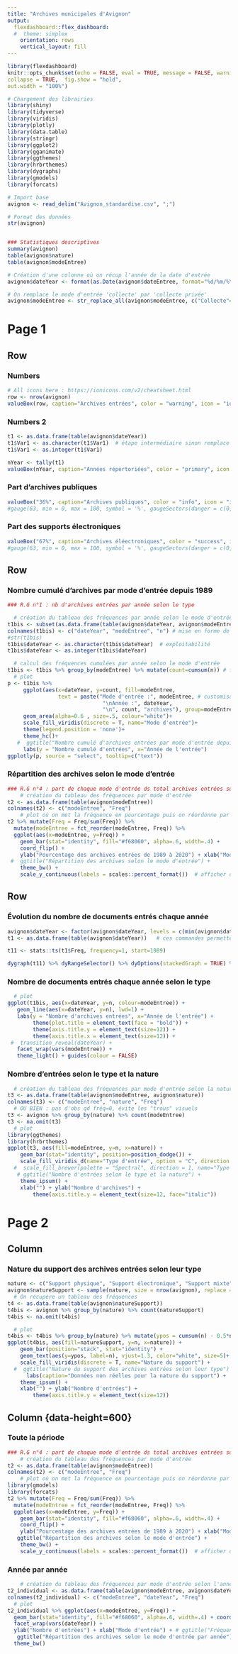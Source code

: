 ```yaml
---
title: "Archives municipales d'Avignon"
output: 
  flexdashboard::flex_dashboard:
  #  theme: simplex
    orientation: rows
    vertical_layout: fill
---
```

<style>                     
.navbar {
  background-color:#999999;
  border-color:grey;
}
.navbar-brand {
  color:white!important;
  face:italic;
}
</style>  

```r
library(flexdashboard)
knitr::opts_chunk$set(echo = FALSE, eval = TRUE, message = FALSE, warning = FALSE,
collapse = TRUE,  fig.show = "hold",
out.width = "100%")
```

```r
# Chargement des librairies
library(shiny)
library(tidyverse)
library(viridis) 
library(plotly) 
library(data.table) 
library(stringr)
library(ggplot2)
library(gganimate)
library(ggthemes)
library(hrbrthemes)
library(dygraphs) 
library(gmodels)
library(forcats)

# Import base
avignon <- read_delim("Avignon_standardise.csv", ";")

# Format des données
str(avignon)


### Statistiques descriptives
summary(avignon)
table(avignon$nature)
table(avignon$modeEntree)

# Création d'une colonne où on récup l'année de la date d'entrée
avignon$dateYear <- format(as.Date(avignon$dateEntree, format="%d/%m/%Y"),"%Y")

# On remplace le mode d'entrée 'collecte' par 'collecte privée'
avignon$modeEntree <- str_replace_all(avignon$modeEntree, c("Collecte"="Collecte privée"))

```

Page 1
=====================================  


Row {data-height=200}
-----------------------------------------------------------------------

### Numbers

```r
# All icons here : https://ionicons.com/v2/cheatsheet.html
row <- nrow(avignon)
valueBox(row, caption="Archives entrées", color = "warning", icon = "ion-android-archive")
```

### Numbers 2

```r
t1 <- as.data.frame(table(avignon$dateYear))
t1$Var1 <- as.character(t1$Var1)  # étape intermédiaire sinon remplace les années par un ID de 1 à 24 
t1$Var1 <- as.integer(t1$Var1)

nYear <- tally(t1)
valueBox(nYear, caption="Années répertoriées", color = "primary", icon = "ion-android-calendar")
```

### Part d'archives publiques

```r
valueBox("36%", caption="Archives publiques", color = "info", icon = "ion-android-contact")
#gauge(63, min = 0, max = 100, symbol = '%', gaugeSectors(danger = c(0, 100)))
```

### Part des supports électroniques

```r
valueBox("67%", caption="Archives éléectroniques", color = "success", icon = "ion-android-desktop")
#gauge(63, min = 0, max = 100, symbol = '%', gaugeSectors(danger = c(0, 100)))
```


Row {data-height=500}
-----------------------------------------------------------------------

### Nombre cumulé d'archives par mode d'entrée depuis 1989

```r
### R.G n°1 : nb d'archives entrées par année selon le type

  # création du tableau des fréquences par année selon le mode d'entrée
t1bis <- subset(as.data.frame(table(avignon$dateYear, avignon$modeEntree)), Freq = 0) #fréquences
colnames(t1bis) <- c("dateYear", "modeEntree", "n") # mise en forme de la table
#str(t1bis)
t1bis$dateYear <- as.character(t1bis$dateYear)  # exploitabilité
t1bis$dateYear <- as.integer(t1bis$dateYear)

  # calcul des fréquences cumulées par année selon le mode d'entrée
t1bis <- t1bis %>% group_by(modeEntree) %>% mutate(count=cumsum(n)) # fréquences cumulées
  # plot
p <- t1bis %>%
     ggplot(aes(x=dateYear, y=count, fill=modeEntree,  
                text = paste("Mode d'entrée :", modeEntree, # customisation du texte à afficher
                              "\nAnnée :", dateYear,
                              "\n", count, "archives"), group=modeEntree))+
     geom_area(alpha=0.6 , size=.5, colour="white")+
     scale_fill_viridis(discrete = T, name="Mode d'entrée")+
     theme(legend.position = 'none')+
     theme_hc()+
   #  ggtitle("Nombre cumulé d'archives entrées par mode d'entrée depuis 1989") +
     labs(y = "Nombre cumulé d'entrées", x="Année de l'entrée")
ggplotly(p, source = "select", tooltip=c("text"))
```

### Répartition des archives selon le mode d'entrée

```r
### R.G n°4 : part de chaque mode d'entrée ds total archives entrées sur la période
    # création du tableau des fréquences par mode d'entrée
t2 <- as.data.frame(table(avignon$modeEntree))
colnames(t2) <- c("modeEntree", "Freq")
    # plot où on met la fréquence en pourcentage puis on réordonne par ordre décroissant
t2 %>% mutate(Freq = Freq/sum(Freq)) %>% 
  mutate(modeEntree = fct_reorder(modeEntree, Freq)) %>% 
  ggplot(aes(x=modeEntree, y=Freq)) +
    geom_bar(stat="identity", fill="#f68060", alpha=.6, width=.4) +
    coord_flip() +
    ylab("Pourcentage des archives entrées de 1989 à 2020") + xlab("Mode d'entrée") + 
 #  ggtitle("Répartition des archives selon le mode d'entrée") +
    theme_bw() +
    scale_y_continuous(labels = scales::percent_format())  # afficher des % sur la règle des y (abscisses car coord_flip)
```


Row {data-height=500}
-----------------------------------------------------------------------

### Évolution du nombre de documents entrés chaque année

```r
avignon$dateYear <- factor(avignon$dateYear, levels = c(min(avignon$dateYear):max(avignon$dateYear)))
t1 <- as.data.frame(table(avignon$dateYear))   # ces commandes permettent de récupérer des fréquences pour toutes les années même si aucune archive n'a été rentrée (freq=0 alors)

t11 <- stats::ts(t1$Freq, frequency=1, start=1989)

dygraph(t11) %>% dyRangeSelector() %>% dyOptions(stackedGraph = TRUE) %>%   dySeries("mdeaths", label = "Male") %>%

```



### Nombre de documents entrés chaque année selon le type

```r
  # plot
ggplot(t1bis, aes(x=dateYear, y=n, colour=modeEntree)) +  
   geom_line(aes(x=dateYear, y=n), lwd=1) +
   labs(y = "Nombre d'archives entrées", x="Année de l'entrée") +
        theme(plot.title = element_text(face = "bold")) +
        theme(axis.title.y = element_text(size=12)) +
        theme(axis.title.x = element_text(size=12)) +
 #  transition_reveal(dateYear) +
   facet_wrap(vars(modeEntree)) +
   theme_light() + guides(colour = FALSE)   
```

### Nombre d'entrées selon le type et la nature
```r
  # création du tableau des fréquences par mode d'entrée selon la nature (publique ou privée)
t3 <- as.data.frame(table(avignon$modeEntree, avignon$nature))
colnames(t3) <- c("modeEntree", "nature", "Freq")
  # OU BIEN : pas d'obs qd fréq=0, évite les "trous" visuels
t3 <- avignon %>% group_by(nature) %>% count(modeEntree)
t3 <- na.omit(t3)
  # plot
library(ggthemes)
library(hrbrthemes)
ggplot(t3, aes(fill=modeEntree, y=n, x=nature)) + 
    geom_bar(stat="identity", position=position_dodge()) +
    scale_fill_viridis_d(name="Type d'entrée", option = "C", direction = 1) +
  #  scale_fill_brewer(palette = "Spectral", direction = 1, name="Type d'entrée")  +
   # ggtitle("Nombre d'entrées selon le type et la nature") +
    theme_ipsum() +
    xlab("") + ylab("Nombre d'archives") +
        theme(axis.title.y = element_text(size=12, face="italic"))

```




Page 2 {data-orientation=columns}
=====================================  

Column {data-height=400}
-------------------------------------

### Nature du support des archives entrées selon leur type

```r
nature <- c("Support physique", "Support électronique", "Support mixte")
avignon$natureSupport <- sample(nature, size = nrow(avignon), replace = TRUE)
  # On récupère un tableau des fréquences
t4 <- as.data.frame(table(avignon$natureSupport))
t4bis <- avignon %>% group_by(nature) %>% count(natureSupport)
t4bis <- na.omit(t4bis)

  # plot
t4bis <- t4bis %>% group_by(nature) %>% mutate(ypos = cumsum(n) - 0.5*n) %>% ungroup()
ggplot(t4bis, aes(fill=natureSupport, y=n, x=nature)) + 
    geom_bar(position="stack", stat="identity") +
    geom_text(aes(y=ypos, label=n), vjust=1.3, color="white", size=5)+
    scale_fill_viridis(discrete = T, name="Nature du support") +
  #  ggtitle("Nature du support des archives entrées selon leur type") +
      labs(caption="Données non réelles pour la nature du support") +
    theme_ipsum() +
    xlab("") + ylab("Nombre d'entrées") +
        theme(axis.title.y = element_text(size=12))
```



Column {data-height=600}{.tabset}
-------------------------------------


### Toute la période

```r
### R.G n°4 : part de chaque mode d'entrée ds total archives entrées sur la période
    # création du tableau des fréquences par mode d'entrée
t2 <- as.data.frame(table(avignon$modeEntree))
colnames(t2) <- c("modeEntree", "Freq")
    # plot où on met la fréquence en pourcentage puis on réordonne par ordre décroissant
library(gmodels)
library(forcats)
t2 %>% mutate(Freq = Freq/sum(Freq)) %>% 
  mutate(modeEntree = fct_reorder(modeEntree, Freq)) %>% 
  ggplot(aes(x=modeEntree, y=Freq)) +
    geom_bar(stat="identity", fill="#f68060", alpha=.6, width=.4) +
    coord_flip() +
    ylab("Pourcentage des archives entrées de 1989 à 2020") + xlab("Mode d'entrée") + 
   ggtitle("Répartition des archives selon le mode d'entrée") +
    theme_bw() +
    scale_y_continuous(labels = scales::percent_format())  # afficher des % sur la règle des y (abscisses car coord_flip)
```

### Année par année

```r
    # création du tableau des fréquences par mode d'entrée selon l'année
t2_individual <- as.data.frame(table(avignon$modeEntree, avignon$dateYear))
colnames(t2_individual) <- c("modeEntree", "dateYear", "Freq")
  # plot
t2_individual %>% ggplot(aes(x=modeEntree, y=Freq)) +
  geom_bar(stat="identity", fill="#f68060", alpha=.6, width=.4) + coord_flip() + 
  facet_wrap(vars(dateYear)) +
  ylab("Nombre d'entrées") + xlab("Mode d'entrée") + # ggtitle("Fréquence des entrées par année selon le type") +
   ggtitle("Répartition des archives selon le mode d'entrée par année") +
  theme_bw()
```

